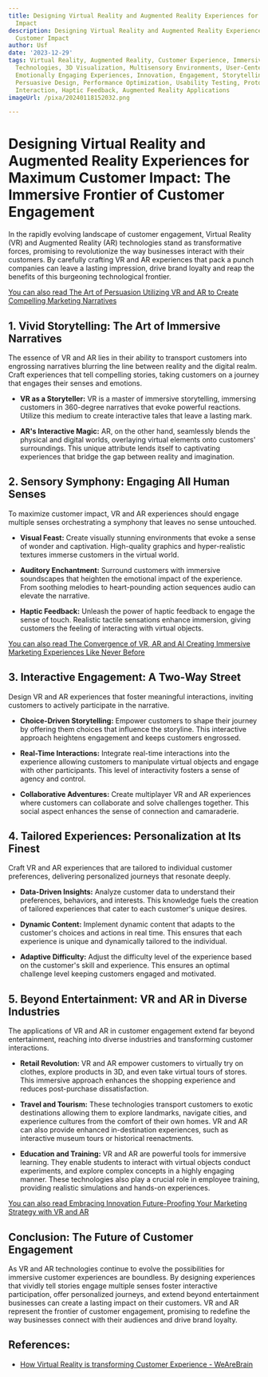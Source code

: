 ```yaml
---
title: Designing Virtual Reality and Augmented Reality Experiences for Maximum Customer
  Impact
description: Designing Virtual Reality and Augmented Reality Experiences for Maximum
  Customer Impact
author: Usf
date: '2023-12-29'
tags: Virtual Reality, Augmented Reality, Customer Experience, Immersive Design, Interactive
  Technologies, 3D Visualization, Multisensory Environments, User-Centered Design,
  Emotionally Engaging Experiences, Innovation, Engagement, Storytelling, Gamification,
  Persuasive Design, Performance Optimization, Usability Testing, Prototyping, Human-Computer
  Interaction, Haptic Feedback, Augmented Reality Applications
imageUrl: /pixa/20240118152032.png

---
```

# Designing Virtual Reality and Augmented Reality Experiences for Maximum  Customer Impact: The Immersive Frontier of Customer Engagement

In the rapidly evolving landscape of customer engagement, Virtual Reality (VR) and Augmented Reality (AR)  technologies  stand as transformative forces, promising to revolutionize the way businesses interact with their customers. By carefully crafting VR and  AR experiences that pack a punch companies can leave a lasting impression, drive brand loyalty and reap the benefits of this burgeoning technological frontier.

[You can also read  The Art of Persuasion Utilizing  VR  and  AR to Create Compelling Marketing Narratives](The%20Art%20of%20Persuasion%20Utilizing%20VR%20and%20AR%20to%20Create%20Compelling%20Marketing%20Narratives)


##  1.  Vivid Storytelling: The  Art of Immersive Narratives

The essence of VR and AR lies  in  their ability to  transport customers into engrossing narratives  blurring the  line between reality and the digital realm. Craft experiences  that tell compelling stories, taking customers on a journey  that engages their senses and emotions.

- **VR as a  Storyteller:** VR is a master of immersive storytelling, immersing customers in 360-degree narratives that evoke powerful reactions. Utilize  this medium to create  interactive tales that leave a  lasting mark.

- **AR's Interactive Magic:** AR, on the other hand,  seamlessly blends the physical and digital worlds, overlaying virtual elements onto customers' surroundings. This unique attribute lends itself to captivating experiences that bridge the gap between reality and imagination.

## 2. Sensory Symphony: Engaging All Human Senses

To maximize customer impact, VR and AR experiences should engage multiple senses orchestrating a symphony that leaves no sense untouched.

- **Visual Feast:** Create  visually stunning  environments that evoke a sense of wonder and captivation. High-quality graphics and hyper-realistic textures immerse customers  in the virtual  world.

- **Auditory Enchantment:**  Surround customers  with immersive soundscapes that heighten  the emotional  impact of the experience. From soothing melodies to heart-pounding  action sequences audio can elevate the narrative.

- **Haptic Feedback:** Unleash  the power of haptic feedback to engage the sense of  touch. Realistic tactile sensations enhance immersion, giving customers the feeling of interacting with virtual objects.

[You can  also  read The Convergence  of VR, AR and AI Creating Immersive Marketing Experiences Like Never Before](The%20Convergence%20of%20VR%2C%20AR%2C%20and%20AI%20Creating%20Immersive%20Marketing%20Experiences%20Like%20Never%20Before)


## 3. Interactive Engagement: A Two-Way Street

Design VR and  AR experiences that foster meaningful interactions, inviting customers to actively participate in the narrative.

- **Choice-Driven Storytelling:** Empower customers to shape their  journey by offering them choices that influence the storyline. This interactive approach heightens engagement and keeps customers engrossed.

- **Real-Time Interactions:** Integrate real-time interactions into the experience allowing customers to manipulate virtual objects and engage with other participants. This level of interactivity fosters a sense of agency and control.

- **Collaborative Adventures:** Create  multiplayer VR and AR experiences  where customers can collaborate and solve challenges together. This  social aspect enhances  the sense of  connection and camaraderie.

## 4. Tailored Experiences: Personalization at Its Finest

Craft VR  and AR experiences that are tailored to individual customer preferences, delivering personalized journeys that resonate deeply.

- **Data-Driven Insights:** Analyze customer data to understand their preferences, behaviors, and interests. This  knowledge  fuels the creation of  tailored  experiences that cater to each customer's unique desires.

- **Dynamic Content:** Implement dynamic  content that adapts to the  customer's choices and  actions in  real time. This ensures that each experience is unique and dynamically tailored to the individual.

- **Adaptive Difficulty:** Adjust  the difficulty level of the experience based on the customer's skill and experience. This ensures an optimal challenge level keeping customers engaged and motivated.

## 5. Beyond Entertainment: VR and AR in Diverse  Industries

The applications of VR and AR in customer engagement extend far beyond entertainment, reaching into diverse industries  and transforming customer  interactions.

- **Retail Revolution:** VR and AR empower customers to virtually try on  clothes, explore products  in 3D,  and even take virtual tours of stores. This immersive approach enhances the shopping  experience and reduces post-purchase dissatisfaction.

- **Travel and Tourism:** These  technologies  transport customers to exotic destinations allowing them to explore landmarks, navigate cities, and experience cultures  from the comfort of their own homes. VR and AR can also provide enhanced in-destination experiences,  such as  interactive museum tours or  historical reenactments.

- **Education and Training:** VR and AR are powerful tools for  immersive  learning. They enable  students to interact with virtual  objects conduct  experiments, and explore complex concepts in a highly engaging manner. These technologies also play a crucial role in employee training, providing realistic simulations  and hands-on experiences.

[You can also read Embracing Innovation Future-Proofing Your  Marketing Strategy  with VR and AR](Embracing%20Innovation%20Future-Proofing%20Your%20Marketing%20Strategy%20with%20VR%20and%20AR)


## Conclusion: The Future of  Customer Engagement

As VR and AR technologies continue to evolve the possibilities for immersive customer  experiences are boundless. By designing experiences that vividly tell stories engage multiple senses foster interactive participation, offer personalized journeys, and extend beyond entertainment  businesses can create a lasting impact on their customers. VR and AR represent the frontier of customer engagement, promising to redefine the way businesses connect with their audiences and drive brand loyalty.

## References:
- [How Virtual Reality is transforming Customer Experience - WeAreBrain](https://wearebrain.com/blog/virtual-reality-and-customer-experience/)
